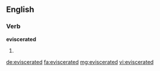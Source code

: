 ==English==

===Verb===
'''eviscerated'''

# {{en-past of|eviscerate}}

[[de:eviscerated]]
[[fa:eviscerated]]
[[mg:eviscerated]]
[[vi:eviscerated]]
